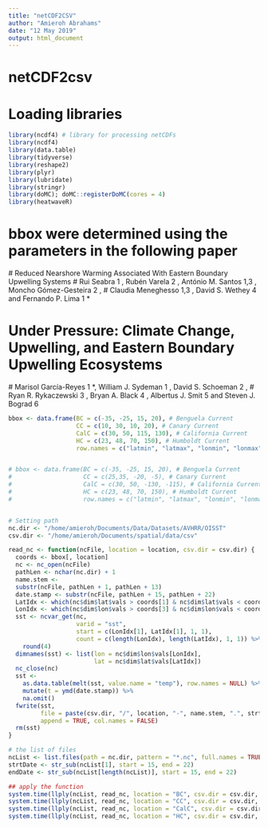 ```yaml
---
title: "netCDF2CSV"
author: "Amieroh Abrahams"
date: "12 May 2019"
output: html_document
---
```


# netCDF2csv
# Loading libraries

```r
library(ncdf4) # library for processing netCDFs
library(ncdf4)
library(data.table)
library(tidyverse)
library(reshape2)
library(plyr)
library(lubridate)
library(stringr)
library(doMC); doMC::registerDoMC(cores = 4)
library(heatwaveR)
```

# bbox were determined using the parameters in the following paper
  # Reduced Nearshore Warming Associated With Eastern Boundary Upwelling Systems 
  # Rui Seabra 1 , Rubén Varela 2 , António M. Santos 1,3 , Moncho Gómez-Gesteira 2 ,
  # Claudia Meneghesso 1,3 , David S. Wethey 4 and Fernando P. Lima 1 *

# Under Pressure: Climate Change, Upwelling, and Eastern Boundary  Upwelling Ecosystems
  # Marisol García-Reyes 1 *, William J. Sydeman 1 , David S. Schoeman 2 ,
  # Ryan R. Rykaczewski 3 , Bryan A. Black 4 , Albertus J. Smit 5 and Steven J. Bograd 6

```r
bbox <- data.frame(BC = c(-35, -25, 15, 20), # Benguela Current
                   CC = c(10, 30, 10, 20), # Canary Current
                   CalC = c(30, 50, 115, 130), # California Current
                   HC = c(23, 48, 70, 150), # Humboldt Current
                   row.names = c("latmin", "latmax", "lonmin", "lonmax"))


# bbox <- data.frame(BC = c(-35, -25, 15, 20), # Benguela Current
#                    CC = c(25,35, -20, -5), # Canary Current
#                    CalC = c(30, 50, -130, -115), # California Current
#                    HC = c(23, 48, 70, 150), # Humboldt Current
#                    row.names = c("latmin", "latmax", "lonmin", "lonmax"))


# Setting path
nc.dir <- "/home/amieroh/Documents/Data/Datasets/AVHRR/OISST"
csv.dir <- "/home/amieroh/Documents/spatial/data/csv"

read_nc <- function(ncFile, location = location, csv.dir = csv.dir) {
  coords <- bbox[, location]
  nc <- nc_open(ncFile)
  pathLen <- nchar(nc.dir) + 1 
  name.stem <-
  substr(ncFile, pathLen + 1, pathLen + 13)
  date.stamp <- substr(ncFile, pathLen + 15, pathLen + 22)
  LatIdx <- which(nc$dim$lat$vals > coords[1] & nc$dim$lat$vals < coords[2])
  LonIdx <- which(nc$dim$lon$vals > coords[3] & nc$dim$lon$vals < coords[4])
  sst <- ncvar_get(nc,
                   varid = "sst",
                   start = c(LonIdx[1], LatIdx[1], 1, 1),
                   count = c(length(LonIdx), length(LatIdx), 1, 1)) %>%
    round(4)
  dimnames(sst) <- list(lon = nc$dim$lon$vals[LonIdx],
                        lat = nc$dim$lat$vals[LatIdx])
  nc_close(nc)
  sst <-
    as.data.table(melt(sst, value.name = "temp"), row.names = NULL) %>%
    mutate(t = ymd(date.stamp)) %>%
    na.omit()
  fwrite(sst,
         file = paste(csv.dir, "/", location, "-", name.stem, ".", strtDate, "-", endDate, ".csv", sep = ""),
         append = TRUE, col.names = FALSE)
  rm(sst)
}

# the list of files
ncList <- list.files(path = nc.dir, pattern = "*.nc", full.names = TRUE, include.dirs = TRUE)
strtDate <- str_sub(ncList[1], start = 15, end = 22)
endDate <- str_sub(ncList[length(ncList)], start = 15, end = 22)

## apply the function
system.time(llply(ncList, read_nc, location = "BC", csv.dir = csv.dir, .parallel = TRUE))
system.time(llply(ncList, read_nc, location = "CC", csv.dir = csv.dir, .parallel = TRUE))
system.time(llply(ncList, read_nc, location = "CalC", csv.dir = csv.dir, .parallel = TRUE))
system.time(llply(ncList, read_nc, location = "HC", csv.dir = csv.dir, .parallel = TRUE))
```



